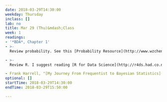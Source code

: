 ```yaml
---
date: 2018-03-29T14:30:00
weekday: Thursday
inclass: []
lab: no
title: Mar 29 (Thu)&mdash;Class
week: 1
readings:
- '*BDA*, Chapter 1'
- >-
  Review probability. See this [Probability Resource](http://www.wzchen.com/probability-cheatsheet/).

- >-
  Review R. I suggest reading [R for Data Science](http://r4ds.had.co.nz/).

- Frank Harrell, "[My Journey From Frequentist to Bayesian Statistics](http://www.fharrell.com/post/journey/)"
optional: []
startTime: 2018-03-29T14:30:00
endTime: 2018-03-29T15:50:00

---
```

